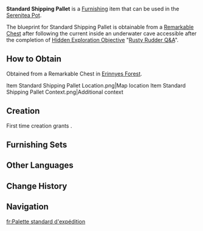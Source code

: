 {{Furnishing Infobox
|id             = 371139
|image          = Item Standard Shipping Pallet.png
|category       = Courtyard
|subcategory    = Large Ornament
|quality        = 3
|adeptal_energy = 60
|load           = 35
|reduced_load   = 24
|description    = Medium-sized boxes that can be found at Fontaine harbors, stacked upon a pallet for easy transportation. They are sturdy, simple, and cost-effective.<br>Initially, [[Fontaine]]'s shipping units were split into three types &mdash; Compact, Standard, and Large. The middle set of dimensions was designated as "Standard," and theoretically refers to a pallet of six medium-sized boxes that one clockwork meka can push alone &mdash; greatly increasing transportation efficiency.
|blueprint      = Remarkable Chest
|source1        = 
}}
'''Standard Shipping Pallet''' is a [[Furnishing]] item that can be used in the [[Serenitea Pot]].

The blueprint for Standard Shipping Pallet is obtainable from a [[Remarkable Chest]] after following the current inside an underwater cave accessible after the completion of [[Hidden Exploration Objective]] "[[Rusty Rudder Q&A]]".

==How to Obtain==
Obtained from a Remarkable Chest in [[Erinnyes Forest]].
<gallery>
Item Standard Shipping Pallet Location.png|Map location
Item Standard Shipping Pallet Context.png|Additional context
</gallery>

==Creation==
First time creation grants {{Item|Trust|24|x=60}}.
{{Recipe
|type = Creation
|time = 14h
|Mallow Wood = 10
|Iron Chunk = 2
|sort = Mallow Wood;Iron Chunk
}}

==Furnishing Sets==
{{Craft Usage|type=Furnishing Set}}

==Other Languages==
{{Other Languages
|en      = Standard Shipping Pallet
|zhs     = 标准运输货盘
|zhs_rm  = 
|zht     = 標準運輸貨盤
|zht_rm  = 
|zh_tl   = 
|ja      = 標準輸送パレット
|ja_rm   = Hyoujun Yusou Paretto
|ja_tl   = Standard Shipping Pallet
|ko      = 표준 운송용 깔판
|ko_rm   = 
|ko_tl   = 
|es      = Palé de transporte estándar
|es_tl   = Standard Transport Pallet
|fr      = Palette standard d'expédition
|fr_tl   = Standard Shipping Pallet
|ru      = Стандартный транспортный поддон
|ru_tl   = 
|th      = พาเลทขนส่งมาตรฐาน
|th_rm   = 
|th_tl   = 
|vi      = Ván Vận Chuyển Tiêu Chuẩn
|vi_tl   = 
|de      = Standard-Transportpalette
|de_tl   = Standard Transport Pallet
|id      = Palet Pengiriman Standar
|id_tl   = Standard Shipping Pallet
|pt      = Palete de Transporte Padrão
|pt_tl   = 
|tr      = Standart Palet
|tr_tl   = 
|it      = Bancale per trasporti standard
|it_tl   = Standard Transport Pallet
}}

==Change History==
{{Change History|4.2}}

==Navigation==
{{Furnishing Navbox|exterior}}

[[fr:Palette standard d'expédition]]
